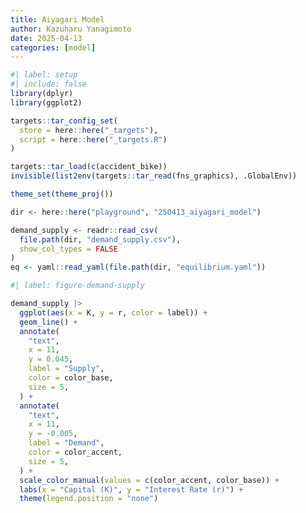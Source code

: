 ```yaml
---
title: Aiyagari Model
author: Kazuharu Yanagimoto
date: 2025-04-13
categories: [model]
---
```


```r
#| label: setup
#| include: false
library(dplyr)
library(ggplot2)

targets::tar_config_set(
  store = here::here("_targets"),
  script = here::here("_targets.R")
)

targets::tar_load(c(accident_bike))
invisible(list2env(targets::tar_read(fns_graphics), .GlobalEnv))

theme_set(theme_proj())

dir <- here::here("playground", "250413_aiyagari_model")

demand_supply <- readr::read_csv(
  file.path(dir, "demand_supply.csv"),
  show_col_types = FALSE
)
eq <- yaml::read_yaml(file.path(dir, "equilibrium.yaml"))

```

```r
#| label: figure-demand-supply

demand_supply |>
  ggplot(aes(x = K, y = r, color = label)) +
  geom_line() +
  annotate(
    "text",
    x = 11,
    y = 0.045,
    label = "Supply",
    color = color_base,
    size = 5,
  ) +
  annotate(
    "text",
    x = 11,
    y = -0.005,
    label = "Demand",
    color = color_accent,
    size = 5,
  ) +
  scale_color_manual(values = c(color_accent, color_base)) +
  labs(x = "Capital (K)", y = "Interest Rate (r)") +
  theme(legend.position = "none")
```